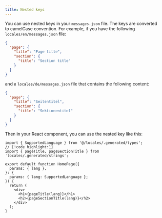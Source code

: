 ```yaml
---
title: Nested keys
---
```


You can use nested keys in your `messages.json` file. The keys are converted to camelCase convention. For example, if you have the following `locales/en/messages.json` file:

```json title="locales/en/messages.json"
{
  "page": {
    "title": "Page title",
    "section": {
      "title": "Section title"
    }
  }
}
```

and a `locales/de/messages.json` file that contains the following content:

```json title="locales/de/messages.json"
{
  "page": {
    "title": "Seitentitel",
    "section": {
      "title": "Sektionentitel"
    }
  }
}
```

Then in your React component, you can use the nested key like this:

```tsx title="page.tsx"
import { SupportedLanguage } from '@/locales/.generated/types';
// [!code highlight:1]
import { pageTitle, pageSectionTitle } from 'locales/.generated/strings';

export default function HomePage({
  params: { lang },
}: {
  params: { lang: SupportedLanguage };
}) {
  return (
    <div>
      <h1>{pageTitle(lang)}</h1>
      <h2>{pageSectionTitle(lang)}</h2>
    </div>
  );
}
```
